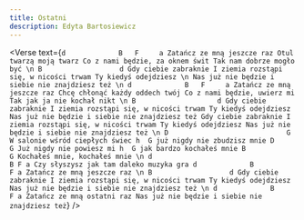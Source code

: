 ```yaml
---
title: Ostatni
description: Edyta Bartosiewicz
---
```



<Verse
  text={`
d             B   F     a
Zatańcz ze mną jeszcze raz
Otul twarzą moją twarz
Co z nami będzie, za oknem świt
Tak nam dobrze mogło być
\n
B                   d
Gdy ciebie zabraknie
I ziemia rozstąpi się, w nicości trwam
Ty kiedyś odejdziesz
\n
Nas już nie będzie i siebie nie znajdziesz też
\n
d             B   F     a
Zatańcz ze mną jeszcze raz
Chcę chłonąć każdy oddech twój
Co z nami będzie, uwierz mi
Tak jak ja nie kochał nikt
\n
B                    d
Gdy ciebie zabraknie
I ziemia rozstąpi się, w nicości trwam
Ty kiedyś odejdziesz
Nas już nie będzie i siebie nie znajdziesz też
Gdy ciebie zabraknie
I ziemia rozstąpi się, w nicości trwam
Ty kiedyś odejdziesz
Nas już nie będzie i siebie nie znajdziesz też
\n
D                             G
W salonie wśród ciepłych świec
                         h  G
już nigdy nie zbudzisz mnie
D                        G
Już nigdy nie powiesz mi
                      h  G
jak bardzo kochałeś mnie
B                           G
Kochałeś mnie, kochałeś mnie
\n
d                                    B F a
Czy słyszysz jak tam daleko muzyka gra
d             B           F a
Zatańcz ze mną jeszcze raz
\n
B                   d
Gdy ciebie zabraknie
I ziemia rozstąpi się, w nicości trwam
Ty kiedyś odejdziesz
Nas już nie będzie i siebie nie znajdziesz też
\n
d             B           F a
Zatańcz ze mną ostatni raz
Nas już nie będzie i siebie nie znajdziesz też
`}
/>
